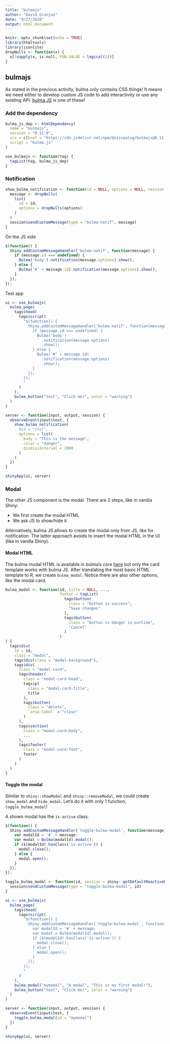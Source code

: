 ```yaml
---
title: "bulmajs"
author: "David Granjon"
date: "9/27/2020"
output: html_document
---
```


```r
knitr::opts_chunk$set(echo = TRUE)
library(htmltools)
library(jsonlite)
dropNulls <- function(x) {
  x[!vapply(x, is.null, FUN.VALUE = logical(1))]
}
```

## bulmajs
As stated in the previous activity, bulma only contains CSS things! It means we need
either to develop custom JS code to add interactivity or use any existing API. 
[bulma JS](https://bulmajs.tomerbe.co.uk/) is one of these!

### Add the dependency
```r
bulma_js_dep <- htmlDependency(
  name = "bulmajs",
  version = "0.11.0",
  src = c(href = "https://cdn.jsdelivr.net/npm/@vizuaalog/bulmajs@0.11.0/dist"),
  script = "bulma.js"
)

use_bulmajs <- function(tag) {
  tagList(tag, bulma_js_dep)
}
```

### Notification 
```r
show_bulma_notification <- function(id = NULL, options = NULL, session = shiny::getDefaultReactiveDomain()) {
  message <- dropNulls(
    list(
      id = id,
      options = dropNulls(options)
    )
  )
  session$sendCustomMessage(type = "bulma-notif", message)
}
```

On the JS side

```js
$(function() {
  Shiny.addCustomMessageHandler('bulma-notif', function(message) {
    if (message.id === undefined) {
      Bulma('body').notification(message.options).show();
    } else {
      Bulma('#' + message.id).notification(message.options).show();
    }
  });
});
```

Test app


```r
ui <- use_bulmajs(
  bulma_page(
    tags$head(
      tags$script(
        "$(function() {
          Shiny.addCustomMessageHandler('bulma-notif', function(message) {
            if (message.id === undefined) {
              Bulma('body')
                .notification(message.options)
                .show();
            } else {
              Bulma('#' + message.id)
                .notification(message.options)
                .show();
            }
          });
        });
        "
      )
    ),
    bulma_button("test", "Click me!", color = "warning")
  )
)

server <- function(input, output, session) {
  observeEvent(input$test, {
    show_bulma_notification(
      #id = "test", 
      options = list(
        body = "This is the message",
        color = "danger",
        dismissInterval = 2000
      )
    )
  })
}

shinyApp(ui, server)
```

### Modal
The other JS component is the modal. There are 2 steps, like in vanilla Shiny:

  - We first create the modal HTML
  - We ask JS to show/hide it
  
Alternatively, bulma JS allows to create the modal only from JS, like for notification. 
The latter approach avoids to insert the modal HTML in the UI (like in vanilla Shiny).
  
#### Modal HTML 
The bulma modal HTML is available in bulma's core [here](https://bulma.io/documentation/components/modal/) but only the card template works with bulma JS. After translating the most basic
HTML template to R, we create `bulma_modal`. Notice there are also other options, like the modal card.

```r
bulma_modal <- function(id, title = NULL, ...,
                        footer = tagList(
                          tags$button(
                            class = "button is-success",
                            "Save changes"
                          ),
                          tags$button(
                            class = "button is-danger is-outline",
                            "Cancel"
                          )
                        )
) {
  tags$div(
    id = id,
    class = "modal",
    tags$div(class = "modal-background"),
    tags$div(
      class = "modal-card",
      tags$header(
        class = "modal-card-head",
        tags$p(
          class = "modal-card-title",
          title
        ),
        tags$button(
          class = "delete",
          `aria-label` = "close"
        )
      ),
      tags$section(
        class = "modal-card-body",
        ...
      ),
      tags$footer(
        class = "modal-card-foot",
        footer
      )
    )
  )
}
```


#### Toggle the modal
Similar to `shiny::showModal` and `shiny::removeModal`, we could create `show_modal` and `hide_modal`. Let's do it with only 1 function, `toggle_bulma_modal`!

A shown modal has the `is-active` class. 

```js
$(function() {
  Shiny.addCustomMessageHandler('toggle-bulma-modal', function(message) {
    var modalId = '#' + message;
    var modal = Bulma(modalId).modal();
    if ($(modalId).hasClass('is-active')) {
      modal.close();
    } else {
      modal.open();
    }
  });
});
```


```r
toggle_bulma_modal <- function(id, session = shiny::getDefaultReactiveDomain()) {
  session$sendCustomMessage(type = "toggle-bulma-modal", id)
}
```


```r
ui <- use_bulmajs(
  bulma_page(
    tags$head(
      tags$script(
        "$(function() {
          Shiny.addCustomMessageHandler('toggle-bulma-modal', function(message) {
            var modalId = '#' + message;
            var modal = Bulma(modalId).modal();
            if ($(modalId).hasClass('is-active')) {
              modal.close();
            } else {
              modal.open();
            }
          });
        });
        "
      )
    ),
    bulma_modal("mymodal", "A modal", "This is my first modal!"),
    bulma_button("test", "Click me!", color = "warning")
  )
)

server <- function(input, output, session) {
  observeEvent(input$test, {
    toggle_bulma_modal(id = "mymodal")
  })
}

shinyApp(ui, server)
```


